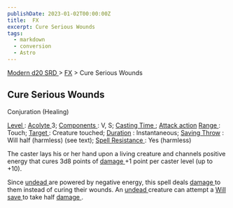 ```yaml
---
publishDate: 2023-01-02T00:00:00Z
title:  FX
excerpt: Cure Serious Wounds
tags:
  - markdown
  - conversion
  - Astro
---
```


[ Modern d20 SRD ](/#modernD20) > [ FX](modern-d20-srd-fx-index) > Cure Serious Wounds

##  Cure Serious Wounds

Conjuration (Healing)

[ Level ](modern-d20-srd-fx-level) : [ Acolyte ](modern-d20-srd-classes-advanced-acolyte) 3; [ Components ](modern-d20-srd-fx-components) : V, S; [Casting Time ](modern-d20-srd-fx-casting-time) ; [ Attack action](modern-d20-srd-combat-attack-actions) [ Range ](modern-d20-srd-fx-range) :
Touch; [ Target ](modern-d20-srd-fx-target) : Creature touched; [ Duration](modern-d20-srd-fx-duration) : Instantaneous; [ Saving Throw](modern-d20-srd-basics-saving-throws) : Will half (harmless) (see text); [Spell Resistance ](modern-d20-srd-special-abilities-spell-resistance) : Yes
(harmless)

The caster lays his or her hand upon a living creature and channels positive
energy that cures 3d8 points of [ damage ](modern-d20-srd-combat-damage) +1
point per caster level (up to +10).

Since [ undead ](modern-d20-srd-creature-types-undead) are powered by negative
energy, this spell deals [ damage ](modern-d20-srd-combat-damage) to them
instead of curing their wounds. An [ undead ](modern-d20-srd-creature-types-undead) creature can attempt a [ Will save ](modern-d20-srd-basics-saving-throws) to take half [ damage ](modern-d20-srd-combat-damage) .

